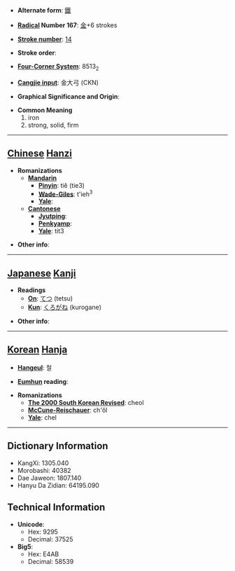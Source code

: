 * '''Alternate form''': [[鐵]]

* '''[[Wiktionary:Chinese radical index| Radical]] Number 167''': [[Wiktionary:Chinese radical index 金|金]]+6 strokes

* '''[[Wiktionary:Chinese total strokes index|Stroke number]]''': [[Wiktionary:Chinese total strokes index 14|14]]

* '''Stroke order''': 

* '''[[Wiktionary:Chinese four corner index|Four-Corner System]]''': 8513<sub>2</sub>

* '''[[Wiktionary:Chinese Cangjie index|Cangjie input]]''': 金大弓 (CKN)

* '''Graphical Significance and Origin''': 

* '''Common Meaning'''
*#iron
*# strong, solid, firm


----

== [[Chinese]] [[Hanzi]] ==

* '''Romanizations'''
** '''[[Mandarin]]'''
*** '''[[Pinyin]]''': tiě (tie3)
*** '''[[Wade-Giles]]''': t'ieh<sup>3</sup>
*** '''[[Yale]]''': 
** '''[[Cantonese]]'''
*** '''[[Jyutping]]''':
*** '''[[Penkyamp]]''': 
*** '''[[Yale]]''': tit3

* '''Other info''': 

----

== [[Japanese]] [[Kanji]] ==

* '''Readings'''
** '''[[On]]''': [[てつ]] (tetsu)
** '''[[Kun]]''': [[くろがね]] (kurogane)

* '''Other info''':  

----

== [[Korean]] [[Hanja]] ==

* '''[[Hangeul]]''': 철

* '''[[Eumhun]] reading''': 

* '''Romanizations'''
** '''[[The 2000 South Korean Revised Romanization|The 2000 South Korean Revised]]''': cheol
** '''[[McCune-Reischauer]]''': ch'ŏl
** '''[[Yale]]''': chel

----

== Dictionary Information ==

* KangXi: 1305.040
* Morobashi: 40382
* Dae Jaweon: 1807.140
* Hanyu Da Zidian: 64195.090

== Technical Information ==

* '''Unicode''':
** Hex: 9295
** Decimal: 37525
* '''Big5''':
** Hex: E4AB
** Decimal: 58539